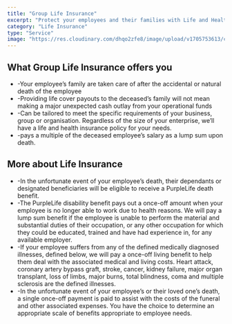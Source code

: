 ```yaml
---
title: "Group Life Insurance"
excerpt: "Protect your employees and their families with Life and Health insurance policies."
category: "Life Insurance"
type: "Service"
image: "https://res.cloudinary.com/dhqo2zfe8/image/upload/v1705753613/covereffect/group_jj0i7g.jpg"
---
```

## What Group Life Insurance offers you ##

-    -Your employee’s family are taken care of after the accidental or natural death of the employee
-    -Providing life cover payouts to the deceased’s family will not mean making a major unexpected cash outlay from your operational funds
-    -Can be tailored to meet the specific requirements of your business, group or organisation. Regardless of the size of your enterprise, we’ll have a life and health insurance policy for your needs.
-    -pays a multiple of the deceased employee’s salary as a lump sum upon death.

## More about Life Insurance ##

-    -In the unfortunate event of your employee’s death, their dependants or designated beneficiaries will be eligible to receive a PurpleLife death benefit.
-    -The PurpleLife disability benefit pays out a once-off amount when your employee is no longer able to work due to health reasons. We will pay a lump sum benefit if the employee is unable to perform the material and substantial duties of their occupation, or any other occupation for which they could be educated, trained and have had experience in, for any available employer.
-    -If your employee suffers from any of the defined medically diagnosed illnesses, defined below, we will pay a once-off living benefit to help them deal with the associated medical and living costs. Heart attack, coronary artery bypass graft, stroke, cancer, kidney failure, major organ transplant, loss of limbs, major burns, total blindness, coma and multiple sclerosis are the defined illnesses.
-    -In the unfortunate event of your employee’s or their loved one’s death, a single once-off payment is paid to assist with the costs of the funeral and other associated expenses. You have the choice to determine an appropriate scale of benefits appropriate to employee needs.

